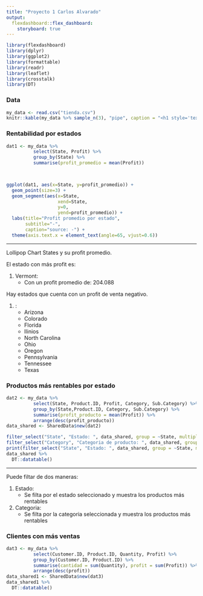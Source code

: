 ```yaml
---
title: "Proyecto 1 Carlos Alvarado"
output: 
  flexdashboard::flex_dashboard:
    storyboard: true
---
```


```r
library(flexdashboard)
library(dplyr)
library(ggplot2)
library(formattable)
library(readr)
library(leaflet)
library(crosstalk)
library(DT)
```

### Data

```r
my_data <- read.csv("tienda.csv")
knitr::kable(my_data %>% sample_n(3), "pipe", caption = "<h1 style='text-align:center'><i>Ejemplo de la data que se manejará</i></h1>",  align = "lccrr")
```

### Rentabilidad por estados
```r
dat1 <- my_data %>%
          select(State, Profit) %>%
          group_by(State) %>%
          summarise(profit_promedio = mean(Profit)) 
  


ggplot(dat1, aes(x=State, y=profit_promedio)) + 
  geom_point(size=3) + 
  geom_segment(aes(x=State, 
                   xend=State, 
                   y=0, 
                   yend=profit_promedio)) + 
  labs(title="Profit promedio por estado", 
       subtitle="-", 
       caption="source: -") + 
  theme(axis.text.x = element_text(angle=65, vjust=0.6))
```

***
Lollipop Chart
States y su profit promedio.

El estado con más profit es:

1. Vermont:
    + Con un profit promedio de: 204.088

Hay estados que cuenta con un profit de venta negativo.

1. :
    + Arizona
    + Colorado 
    + Florida
    + Ilinios
    + North Carolina
    + Ohio
    + Oregon
    + Pennsylvania
    + Tennessee
    + Texas
    

### Productos más rentables por estado
```r
dat2 <- my_data %>%
          select(State, Product.ID, Profit, Category, Sub.Category) %>%
          group_by(State,Product.ID, Category, Sub.Category) %>%
          summarise(profit_producto = mean(Profit)) %>%
          arrange(desc(profit_producto))
data_shared <- SharedData$new(dat2)

filter_select("State", "Estado: ", data_shared, group = ~State, multiple = FALSE)
filter_select("Category", "Categoria de producto: ", data_shared, group = ~Category, multiple = FALSE)
print(filter_select("State", "Estado: ", data_shared, group = ~State, multiple = FALSE))
data_shared %>%
  DT::datatable()
```

***
Puede filtar de dos maneras:

  1. Estado:
      + Se filta por el estado seleccionado y muestra los productos más rentables
  2. Categoria:
      + Se filta por la categoria seleccionada y muestra los productos más rentables

### Clientes con más ventas
```r
dat3 <- my_data %>%
          select(Customer.ID, Product.ID, Quantity, Profit) %>%
          group_by(Customer.ID, Product.ID) %>%
          summarise(cantidad = sum(Quantity), profit = sum(Profit)) %>%
          arrange(desc(profit))
data_shared1 <- SharedData$new(dat3)    
data_shared1 %>%
  DT::datatable()      
```


